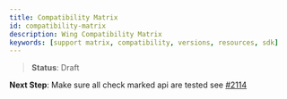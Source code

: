 ```yaml
---
title: Compatibility Matrix
id: compatibility-matrix
description: Wing Compatibility Matrix
keywords: [support matrix, compatibility, versions, resources, sdk]
---
```



> **Status**: Draft

**Next Step**: Make sure all check marked api are tested see [#2114](https://github.com/winglang/wing/issues/2114)

<Table />
